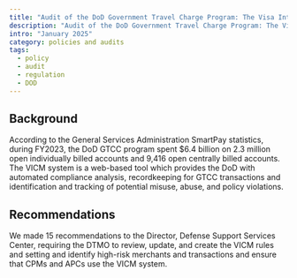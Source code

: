 ```yaml
---
title: "Audit of the DoD Government Travel Charge Program: The Visa IntelliLink Compliance Management System"
description: "Audit of the DoD Government Travel Charge Program: The Visa IntelliLink Compliance Management System."
intro: "January 2025"
category: policies and audits
tags:
  - policy
  - audit
  - regulation
  - DOD
---
```



<LinkButton link="https://media.defense.gov/2025/Jan/23/2003631609/-1/-1/1/DODIG-2025-060_SECURE.PDF" text="View full audit" />

## Background

According to the General Services Administration SmartPay statistics, during FY2023, the DoD GTCC program spent $6.4 billion on 2.3 million open individually
billed accounts and 9,416 open centrally billed accounts. The VICM system is a web-based tool which provides the DoD with automated compliance analysis,
recordkeeping for GTCC transactions and identification and tracking of potential misuse, abuse, and policy violations.

## Recommendations

We made 15 recommendations to the Director, Defense Support Services Center, requiring the DTMO to review, update, and create the VICM rules and setting and
identify high-risk merchants and transactions and ensure that CPMs and APCs use the VICM system.
